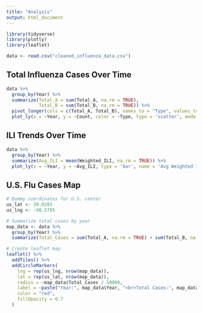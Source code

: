 ```yaml
---
title: "Analysis"
output: html_document
---
```


```r
library(tidyverse)
library(plotly)
library(leaflet)

data <- read.csv("cleaned_influenza_data.csv")
```

## Total Influenza Cases Over Time

```r
data %>%
  group_by(Year) %>%
  summarize(Total_A = sum(Total_A, na.rm = TRUE),
            Total_B = sum(Total_B, na.rm = TRUE)) %>%
  pivot_longer(cols = c(Total_A, Total_B), names_to = "Type", values_to = "Count") %>%
  plot_ly(x = ~Year, y = ~Count, color = ~Type, type = 'scatter', mode = 'lines+markers')
```

## ILI Trends Over Time

```r
data %>%
  group_by(Year) %>%
  summarize(Avg_ILI = mean(Weighted_ILI, na.rm = TRUE)) %>%
  plot_ly(x = ~Year, y = ~Avg_ILI, type = 'bar', name = 'Avg Weighted ILI')
```

## U.S. Flu Cases Map

```r
# Dummy coordinates for U.S. center
us_lat <- 39.8283
us_lng <- -98.5795

# Summarize total cases by year
map_data <- data %>%
  group_by(Year) %>%
  summarize(Total_Cases = sum(Total_A, na.rm = TRUE) + sum(Total_B, na.rm = TRUE))

# Create leaflet map
leaflet() %>%
  addTiles() %>%
  addCircleMarkers(
    lng = rep(us_lng, nrow(map_data)),
    lat = rep(us_lat, nrow(map_data)),
    radius = ~map_data$Total_Cases / 50000,
    label = ~paste("Year:", map_data$Year, "<br>Total Cases:", map_data$Total_Cases),
    color = "red",
    fillOpacity = 0.7
  )
```
